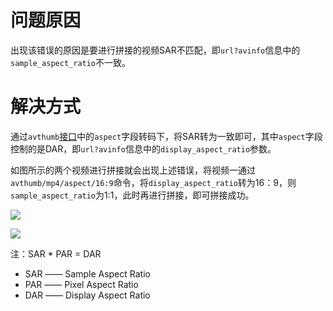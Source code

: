 # 问题原因

出现该错误的原因是要进行拼接的视频SAR不匹配，即`url?avinfo`信息中的`sample_aspect_ratio`不一致。

# 解决方式

通过`avthumb`[接口](https://developer.qiniu.com/dora/manual/1248/audio-and-video-transcoding-avthumb)中的`aspect`字段转码下，将SAR转为一致即可，其中`aspect`字段控制的是DAR，即`url?avinfo`信息中的`display_aspect_ratio`参数。

如图所示的两个视频进行拼接就会出现上述错误，将视频一通过`avthumb/mp4/aspect/16:9`命令，将`display_aspect_ratio`转为16：9，则`sample_aspect_ratio`为1:1，此时再进行拼接，即可拼接成功。

![](https://dn-odum9helk.qbox.me/FocwQRaXWpj3_5e0ZllwoLUTdHqZ)

![](https://dn-odum9helk.qbox.me/FsBINCEKAFUUaHSYPMC_go6oA_39)

注：SAR * PAR = DAR
- SAR —— Sample Aspect Ratio
- PAR —— Pixel Aspect Ratio 
- DAR —— Display Aspect Ratio 

 
